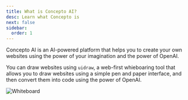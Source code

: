 ```yaml
---
title: What is Concepto AI?
desc: Learn what Concepto is
next: false
sidebar:
  order: 1
---
```


Concepto AI is an AI-powered platform that helps you to create your own websites using the power of your imagination and the power of OpenAI.

You can draw websites using `uidraw`, a web-first whieboaring tool that allows you to draw websites using a simple pen and paper interface, and then convert them into code using the power of OpenAI.

![Whiteboard](../../../assets/images/whiteboarding.png)
